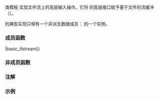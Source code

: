 {{cpp/title|basic_ifstream}}
{{cpp/io/basic_ifstream/navbar}}
{{ddcl|header=fstream|1=
template&lt; 
    class CharT, 
    class Traits = std::char_traits&lt;CharT&gt;
&gt; class basic_ifstream : public std::basic_istream&lt;CharT, Traits&gt;
}}

类模板 {{tt|basic_ifstream}} 实现文件流上的高层输入操作。它将 {{lc|std::basic_istream}} 的高层接口赋予基于文件的流缓冲（{{lc|std::basic_filebuf}}）。

{{tt|std::basic_ifstream}} 的典型实现只保有一个非派生数据成员：{{c/core|std::basic_filebuf&lt;CharT, Traits&gt;}} 的一个实例。

{{inheritance diagram/std-basic_ifstream}}

{{cpp/basic char typedefs|ifstream|fstream}}

{{cpp/io/member types}}

===成员函数===
{{dsc begin}}
{{dsc inc|cpp/io/basic_fstream/dsc constructor|basic_ifstream}}
{{dsc inc|cpp/io/basic_fstream/dsc destructor|basic_ifstream}}
{{dsc inc|cpp/io/basic_fstream/dsc operator{{=}}|basic_ifstream}}
{{dsc inc|cpp/io/basic_fstream/dsc swap|basic_ifstream}}
{{dsc inc|cpp/io/basic_fstream/dsc rdbuf|basic_ifstream}}
{{dsc inc|cpp/io/basic_ifstream/dsc native_handle}}

{{dsc h2|文件操作}}
{{dsc inc|cpp/io/basic_fstream/dsc is_open|basic_ifstream}}
{{dsc inc|cpp/io/basic_fstream/dsc open|basic_ifstream}}
{{dsc inc|cpp/io/basic_fstream/dsc close|basic_ifstream}}
{{dsc end}}

===非成员函数===
{{dsc begin}}
{{dsc inc|cpp/io/basic_fstream/dsc swap2|basic_ifstream}}
{{dsc end}}

{{cpp/io/basic_istream/inherit}}
{{cpp/io/basic_ios/inherit}}
{{cpp/io/ios_base/inherit}}

===注解===
{{feature test macro|__cpp_lib_fstream_native_handle|std=C++26|value=202306L|原生句柄支持}}

===示例===
{{example
|code=
#include &lt;fstream&gt;
#include &lt;iostream&gt;
#include &lt;string&gt;

int main()
{
    std::string filename = "Test.b";
    
    // 准备读取文件
    double d = 3.14;
    std::ofstream(filename, std::ios::binary)
        .write(reinterpret_cast&lt;char*&gt;(&amp;d), sizeof d) &lt;&lt; 123 &lt;&lt; "abc";
    
    // 打开文件以读取
    std::ifstream istrm(filename, std::ios::binary);
    if (!istrm.is_open())
        std::cout &lt;&lt; "打开 " &lt;&lt; filename &lt;&lt; " 失败\n";
    else
    {
        double d;
        istrm.read(reinterpret_cast&lt;char*&gt;(&amp;d), sizeof d); // 二进制输入
        int n;
        std::string s;
        if (istrm &gt;&gt; n &gt;&gt; s)                               // 文本输入
            std::cout &lt;&lt; "从文件读回：" &lt;&lt; d &lt;&lt; ' ' &lt;&lt; n &lt;&lt; ' ' &lt;&lt; s &lt;&lt; '\n';
    }
}
|output=
从文件读回：3.14 123 abc
}}

{{langlinks|de|en|es|fr|it|ja|pt|ru}}